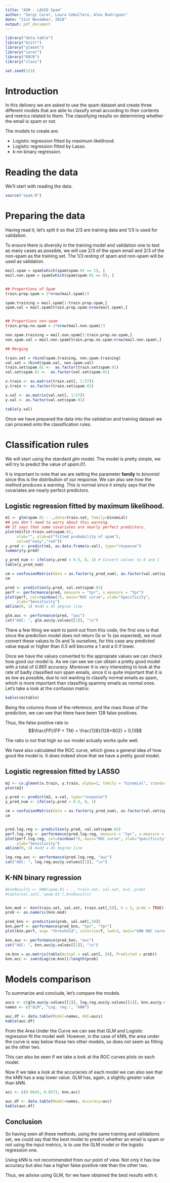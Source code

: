 ```yaml
---
title: "ASM - LASSO Spam"
author: "Sergi Carol, Laura Cebollero, Alex Rodriguez"
date: "21st November, 2018"
output: pdf_document
---
```


```r
library("data.table")
library("knitr")
library("glmnet")
library("caret")
library("ROCR")  
library("class")

set.seed(123)
```

# Introduction
In this delivery we are asked to use the spam dataset and create three different models that are able to classify email according to their contents and metrics related to them. The classifying results on determining whether the email is spam or not.

The models to create are:

- Logistic regression fitted by maximum likelihood.
- Logistic regression fitted by Lasso.
- k-nn binary regression.

# Reading the data

We'll start with reading the data.
```r
source("spam.R")
```


# Preparing the data

Having read it, let's split it so that 2/3 are training data and 1/3 is used for validation.

To ensure there is diversity in the training model and validation one to test as many cases as possible, we will use 2/3 of the spam email and 2/3 of the non-spam as the training set. The 1/3 resting of spam and non-spam will be used as validation.

```r
mail.spam = spam[which(spam$spam.01 == 1), ]
mail.non.spam = spam[which(spam$spam.01 == 0), ]


## Proportions of Spam
train.prop.spam = 2*nrow(mail.spam)/3

spam.training = mail.spam[1:train.prop.spam,]
spam.val = mail.spam[train.prop.spam:nrow(mail.spam),]


## Proportions non-spam
train.prop.no.spam = 2*nrow(mail.non.spam)/3

non.spam.training = mail.non.spam[1:train.prop.no.spam,]
non.spam.val = mail.non.spam[train.prop.no.spam:nrow(mail.non.spam),]

## Merging

train.set = rbind(spam.training, non.spam.training)
val.set = rbind(spam.val, non.spam.val)
train.set$spam.01 <-  as.factor(train.set$spam.01)
val.set$spam.01 <-  as.factor(val.set$spam.01)

x.train <- as.matrix(train.set[, 1:57])
y.train <- as.factor(train.set$spam.01)

x.val <- as.matrix(val.set[, 1:57])
y.val <- as.factor(val.set$spam.01)

table(y.val)
```

Once we have prepared the data into the validation and training dataset we can proceed onto the classification rules.


# Classification rules

We will start using the standard _glm_ model. The model is pretty simple, we will try to predict the value of _spam.01_.

It is important to note that we are setting the parameter __family__ to _binomial_ since this is the distribution of our response. We can also see how the method produces a warning. This is normal since it simply says that the covariates are nearly perfect predictors.

## Logistic regression fitted by maximum likelihood.

```r

m1 <- glm(spam.01 ~ .,data=train.set, family=binomial)
## you don't need to worry about this warning.  
## It says that some covariates are nearly perfect predictors.
plot(m1$fit~train.set$spam.01, 
     xlab="", ylab=c("fitted probability of spam"), 
     col=c("navy","red"))
y.pred <- predict(m1, as.data.frame(x.val), type="response")
summary(y.pred)

y_pred_num <- ifelse(y.pred < 0.5, 0, 1) # Convert values to 0 and 1
table(y_pred_num)

cm = confusionMatrix(data = as.factor(y_pred_num), as.factor(val.set$spam.01))
cm

pred <- prediction(y.pred, val.set$spam.01)    
perf <- performance(pred, measure = "tpr", x.measure = "fpr")     
plot(perf, col=rainbow(7), main="ROC curve", xlab="Specificity", 
     ylab="Sensitivity")    
abline(0, 1) #add a 45 degree line

glm.auc <- performance(pred, "auc")
cat("AUC: ", glm.auc@y.values[[1]], "\n")
```

There a few thing we want to point out from this code, the first one is that since the prediction model does not return 0s or 1s (as expected), we must convert these values to 0s and 1s ourselves, for this case any predicted value equal or higher than 0.5 will become a 1 and a 0 if lower. 


Once we have the values converted to the appropiate values we can check how good our model is. As we can see we can obtain a pretty good model with a total of _0.865_ accuracy. Moreover it is very interesting to look at the rate of badly classified non spam emails, since it is quite important that it is as low as possible, due to not wanting to classify normal emails as spam, which is more important than classifing spammy emails as normal ones. Let's take a look at the confusion matrix:

```r
kable(cm$table)
```

Being the columns those of the reference, and the rows those of the prediction, we can see that there have been 128 false positives.

Thus, the false positive rate is: $$\frac{FP}{FP + TN} = \frac{128}{128+802} = 0,13$$

The ratio is not that high so our model actually works quite well.

We have also calculated the ROC curve, which gives a general idea of how good the model is. It does indeed show that we have a pretty good model.

## Logistic regression fitted by LASSO

```r
m2 <- cv.glmnet(x.train, y.train, alpha=1, family = "binomial", standardize=TRUE, nfolds=10)
plot(m2)

y.pred <- predict(m2, x.val, type="response")
y_pred_num <- ifelse(y.pred < 0.5, 0, 1)

cm = confusionMatrix(data = as.factor(y_pred_num), as.factor(val.set$spam.01))
cm


pred.log.reg <- prediction(y.pred, val.set$spam.01)    
perf.log.reg <- performance(pred.log.reg, measure = "tpr", x.measure = "fpr")     
plot(perf.log.reg, col=rainbow(7), main="ROC curve", xlab="Specificity", 
     ylab="Sensitivity")    
abline(0, 1) #add a 45 degree line

log.reg.auc <- performance(pred.log.reg, "auc")
cat("AUC: ", log.reg.auc@y.values[[1]], "\n")

```

## K-NN binary regression

```r
#knnResults <- kNN(spam.01 ~ ., train.set, val.set, k=5, prob)
#table(val.set[,'spam.01'],knnResults)


knn.mod <- knn(train.set, val.set, train.set[,58], k = 5, prob = TRUE)
prob <- as.numeric(knn.mod)

pred_knn <- prediction(prob, val.set[,58])
knn.perf <- performance(pred_knn, "tpr", "fpr")
plot(knn.perf, avg= "threshold", colorize=T, lwd=3, main="kNN ROC curve")

knn.auc <- performance(pred_knn, "auc")
cat("AUC: ", knn.auc@y.values[[1]], "\n")

cm.knn = as.matrix(table(Actual = val.set[, 58], Predicted = prob))
knn.acc <- sum(diag(cm.knn))/length(prob)
```

<!-- For each rule, state the missclassifcation rate and so on.

Optional:  Compute the confussion table + ROC + AUC -->


# Models comparison


To summarize and conclude, let's compare the models.


```r
aucs <- c(glm.auc@y.values[[1]], log.reg.auc@y.values[[1]], knn.auc@y.values[[1]])
names <- c("GLM", "Log. reg.", "kNN")

auc.df <- data.table(Model=names, AUC=aucs)
kable(auc.df)
```


From the Area Under the Curve we can see that GLM and Logistic regression fit the model well. However, in the case of kNN, the area under the curve is way below those two other models, so does not seem as fitting as the other two.

This can also be seen if we take a look at the ROC curves plots on each model.


Now if we take a look at the accuracies of each model we can also see that the kNN has a way lower value. GLM has, again, a slightly greater value than kNN.

```r
acc <- c(0.8645, 0.8573, knn.acc)

auc.df <- data.table(Model=names, Accuracy=acc)
kable(auc.df)
```


## Conclusion

So having seen all these methods, using the same training and validations set, we could say that the best model to predict whether an email is spam or not using the input metrics, is to use the GLM model or the logistic regression one.

Using kNN is not recommended from our point of view. Not only it has low accuracy but also has a higher false positive rate than the other two.

Thus, we advise using GLM, for we have obtained the best results with it.